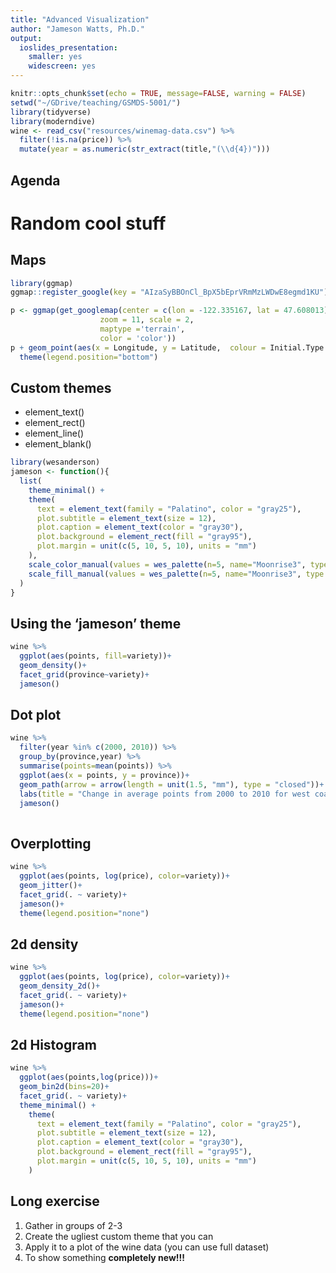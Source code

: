 ```yaml
---
title: "Advanced Visualization"
author: "Jameson Watts, Ph.D."
output:
  ioslides_presentation:
    smaller: yes
    widescreen: yes
---
```


```r
knitr::opts_chunk$set(echo = TRUE, message=FALSE, warning = FALSE)
setwd("~/GDrive/teaching/GSMDS-5001/")
library(tidyverse)
library(moderndive)
wine <- read_csv("resources/winemag-data.csv") %>% 
  filter(!is.na(price)) %>%
  mutate(year = as.numeric(str_extract(title,"(\\d{4})"))) 
```

## Agenda


# Random cool stuff

## Maps

```r
library(ggmap)
ggmap::register_google(key = "AIzaSyBBOnCl_BpX5bEprVRmMzLWDwE8egmd1KU")
```

```r
p <- ggmap(get_googlemap(center = c(lon = -122.335167, lat = 47.608013),
                    zoom = 11, scale = 2,
                    maptype ='terrain',
                    color = 'color'))
p + geom_point(aes(x = Longitude, y = Latitude,  colour = Initial.Type.Group), data = i2, size = 0.5) + 
  theme(legend.position="bottom")
```


## Custom themes

- element_text()
- element_rect()
- element_line()
- element_blank()

```r
library(wesanderson)
jameson <- function(){
  list(
    theme_minimal() +
    theme(
      text = element_text(family = "Palatino", color = "gray25"),
      plot.subtitle = element_text(size = 12),
      plot.caption = element_text(color = "gray30"),
      plot.background = element_rect(fill = "gray95"),
      plot.margin = unit(c(5, 10, 5, 10), units = "mm")
    ),
    scale_color_manual(values = wes_palette(n=5, name="Moonrise3", type = "continuous")),
    scale_fill_manual(values = wes_palette(n=5, name="Moonrise3", type = "continuous"))
  )
}

```

## Using the 'jameson' theme

```r
wine %>% 
  ggplot(aes(points, fill=variety))+
  geom_density()+
  facet_grid(province~variety)+
  jameson()
```


## Dot plot

```r
wine %>% 
  filter(year %in% c(2000, 2010)) %>% 
  group_by(province,year) %>% 
  summarise(points=mean(points)) %>% 
  ggplot(aes(x = points, y = province))+
  geom_path(arrow = arrow(length = unit(1.5, "mm"), type = "closed"))+
  labs(title = "Change in average points from 2000 to 2010 for west coast states") +
  jameson()
  
```


## Overplotting

```r
wine %>% 
  ggplot(aes(points, log(price), color=variety))+
  geom_jitter()+
  facet_grid(. ~ variety)+
  jameson()+
  theme(legend.position="none")
```


## 2d density

```r
wine %>% 
  ggplot(aes(points, log(price), color=variety))+
  geom_density_2d()+
  facet_grid(. ~ variety)+
  jameson()+
  theme(legend.position="none")
```

## 2d Histogram

```r
wine %>% 
  ggplot(aes(points,log(price)))+
  geom_bin2d(bins=20)+
  facet_grid(. ~ variety)+
  theme_minimal() +
    theme(
      text = element_text(family = "Palatino", color = "gray25"),
      plot.subtitle = element_text(size = 12),
      plot.caption = element_text(color = "gray30"),
      plot.background = element_rect(fill = "gray95"),
      plot.margin = unit(c(5, 10, 5, 10), units = "mm")
    )
```

## Long exercise

1. Gather in groups of 2-3
2. Create the ugliest custom theme that you can
3. Apply it to a plot of the wine data (you can use full dataset)
4. To show something **completely new!!!**


